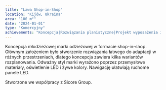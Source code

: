 ```yaml
---
title: "Lawa Shop-in-Shop"
location: "Kijów, Ukraina"
area: "100 m²"
date: "2024-01-01"
type: "Komercyjny"
achievements: "Koncepcja|Rozwiązania planistyczne|Projekt wyposażenia i unikalnych elementów|Wizualizacja 3D|Rysunki techniczne|Komunikacja wizualna"
---
```


Koncepcja młodzieżowej marki odzieżowej w formacie shop-in-shop.
Głównym założeniem było stworzenie rozwiązania łatwego do adaptacji w różnych przestrzeniach, dlatego koncepcja zawiera kilka wariantów rozplanowania.
Odważny styl marki wyrażono poprzez przemysłowe materiały, oświetlenie LED i żywe kolory. Nawigację ułatwiają ruchome panele LED.

Stworzone we współpracy z Sicore Group.
